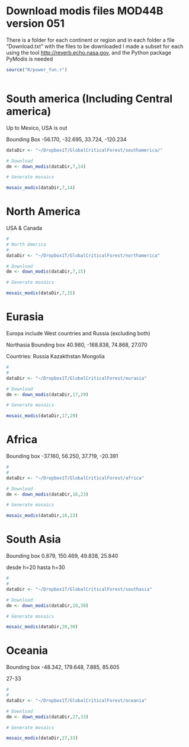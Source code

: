 
# Download modis files MOD44B version 051

There is a folder for each continent or region and in each folder a file "Download.txt" with the files to be downloaded I made a subset for each using the tool <http://reverb.echo.nasa.gov>, and the Python package PyModis is needed


```r

source("R/power_fun.r")



```

# South america (Including Central america)

Up to Mexico, USA is out 

Bounding Box -56.170, -32.695, 33.724, -120.234


```r


dataDir <- "~/Dropbox1T/GlobalCriticalForest/southamerica/"

# Download
dm <- down_modis(dataDir,7,14)

# Generate mosaics

mosaic_modis(dataDir,7,14)


```

# North America

USA & Canada

```r

#
# North America
#
dataDir <- "~/Dropbox1T/GlobalCriticalForest/northamerica"

# Download
dm <- down_modis(dataDir,7,15)

# Generate mosaics

mosaic_modis(dataDir,7,15)

```



# Eurasia

Europa include West countries and Russia (excluding both) 

Northasia
Bounding box 40.980, -168.838, 74.868, 27.070

Countries: Russia Kazakthstan Mongolia


```r

#
#
dataDir <- "~/Dropbox1T/GlobalCriticalForest/eurasia"

# Download
dm <- down_modis(dataDir,17,29)

# Generate mosaics

mosaic_modis(dataDir,17,29)

```

# Africa

Bounding box -37.160, 56.250, 37.719, -20.391

```r

#
#
dataDir <- "~/Dropbox1T/GlobalCriticalForest/africa"

# Download
dm <- down_modis(dataDir,16,23)

# Generate mosaics

mosaic_modis(dataDir,16,23)

```



# South Asia

Bounding box 0.879, 150.469, 49.838, 25.840

desde h=20 hasta h=30
```r

#
#
dataDir <- "~/Dropbox1T/GlobalCriticalForest/southasia"

# Download
dm <- down_modis(dataDir,20,30)

# Generate mosaics

mosaic_modis(dataDir,20,30)


```

# Oceania

Bounding box -48.342, 179.648, 7.885, 85.605


27-33

```r

#
#
dataDir <- "~/Dropbox1T/GlobalCriticalForest/oceania"

# Download
dm <- down_modis(dataDir,27,33)

# Generate mosaics

mosaic_modis(dataDir,27,33)


```

